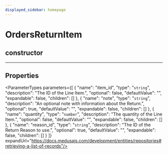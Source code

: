 ```yaml
---
displayed_sidebar: homepage
---
```



# OrdersReturnItem

## constructor

___

## Properties

<ParameterTypes parameters={[
  {
    "name": "item_id",
    "type": "`string`",
    "description": "The ID of the Line Item.",
    "optional": false,
    "defaultValue": "",
    "expandable": false,
    "children": []
  },
  {
    "name": "note",
    "type": "`string`",
    "description": "An optional note with information about the Return.",
    "optional": true,
    "defaultValue": "",
    "expandable": false,
    "children": []
  },
  {
    "name": "quantity",
    "type": "`number`",
    "description": "The quantity of the Line Item.",
    "optional": false,
    "defaultValue": "",
    "expandable": false,
    "children": []
  },
  {
    "name": "reason_id",
    "type": "`string`",
    "description": "The ID of the Return Reason to use.",
    "optional": true,
    "defaultValue": "",
    "expandable": false,
    "children": []
  }
]} expandUrl="https://docs.medusajs.com/development/entities/repositories#retrieving-a-list-of-records"/>
